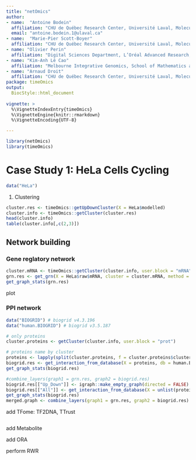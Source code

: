 ```yaml
---
title: "netOmics"
author: 
- name:  "Antoine Bodein"
  affiliation: "CHU de Québec Research Center, Université Laval, Molecular Medicine department, Québec, QC, Canada"
  email: "antoine.bodein.1@ulaval.ca"
- name:  "Marie-Pier Scott-Boyer"
  affiliation: "CHU de Québec Research Center, Université Laval, Molecular Medicine department, Québec, QC, Canada"
- name: "Olivier Perin"
  affiliation: "Digital Sciences Department, L’Oréal Advanced Research, Aulnay-sous-bois, France"
- name: "Kim-Anh Lê Cao"
  affiliation: "Melbourne Integrative Genomics, School of Mathematics and Statistics, University of Melbourne, Melbourne, VIC, Australia"
- name: "Arnaud Droit"
  affiliation: "CHU de Québec Research Center, Université Laval, Molecular Medicine department, Québec, QC, Canada"
package: timeOmics  
output: 
  BiocStyle::html_document
  
vignette: >
  %\VignetteIndexEntry{timeOmics}
  %\VignetteEngine{knitr::rmarkdown}
  %\VignetteEncoding{UTF-8}  

---
```


```r
library(netOmics)
library(timeOmics)
```

# Case Study 1: HeLa Cells Cycling

```r
data("HeLa")
```

1. Clustering

```r
cluster.res <- timeOmics::getUpDownCluster(X = HeLa$modelled)
cluster.info <- timeOmics::getCluster(cluster.res) 
head(cluster.info)
table(cluster.info[,c(2,3)])
```
## Network building

### Gene reglatory network

```r
cluster.mRNA <- timeOmics::getCluster(cluster.info, user.block = "mRNA")
grn.res <- get_grn(X = HeLa$raw$mRNA, cluster = cluster.mRNA, method = "aracne")
get_graph_stats(grn.res)
```

plot

### PPI network

```r
data("BIOGRID") # biogrid v4.3.196
data("human.BIOGRID") # biogrid v3.5.187

# only proteins
cluster.proteins <- getCluster(cluster.info, user.block = "prot") 

# proteins name by cluster
proteins <- lapply(split(cluster.proteins, f = cluster.proteins$cluster), function(x) x$molecule)
biogrid.res <- get_interaction_from_database(X = proteins, db = human.BIOGRID, type = "db", user.ego = TRUE)
get_graph_stats(biogrid.res)
```

```r
#combine_layers(graph1 = grn.res, graph2 = biogrid.res)
biogrid.res[["Up_Down"]] <- igraph::make_empty_graph(directed = FALSE)
biogrid.res[["All"]] <- get_interaction_from_database(X = unlist(proteins), db = human.BIOGRID, type = "prot", user.ego = TRUE)
get_graph_stats(biogrid.res)
merged.graph <- combine_layers(graph1 = grn.res, graph2 = biogrid.res)
```

add TFome: TF2DNA, TTrust
```r

```


add Metabolite

add ORA

perform RWR
```r

```



